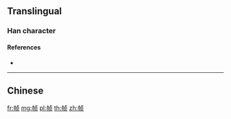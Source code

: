 {{also|幀}}
==Translingual==

===Han character===
{{Han char|rn=50|rad=巾|as=06|sn=9|four=|canj=LBYBO|ids=⿰巾贞}}

====References====
* {{Han ref|kx=0331.191|hdz=10736.180|uh=5E27|ud=24103}}

----

==Chinese==
{{zh-see|幀}}

[[fr:帧]]
[[mg:帧]]
[[pl:帧]]
[[th:帧]]
[[zh:帧]]